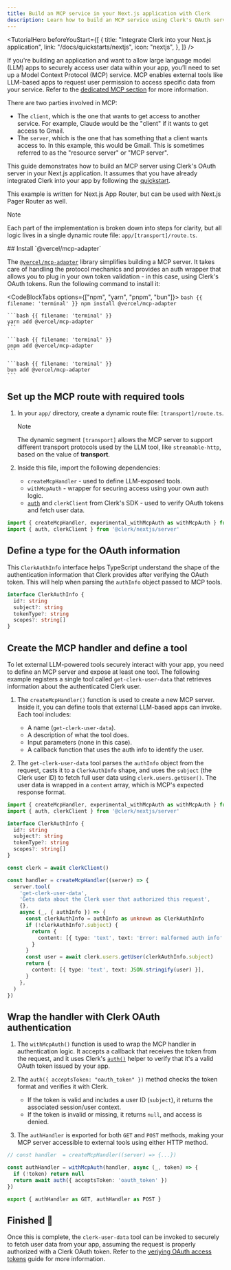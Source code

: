 ```yaml
---
title: Build an MCP service in your Next.js application with Clerk
description: Learn how to build an MCP service using Clerk's OAuth server in your Next.js application.
---
```


<TutorialHero
  beforeYouStart={[
    {
      title: "Integrate Clerk into your Next.js application",
      link: "/docs/quickstarts/nextjs",
      icon: "nextjs",
    },
  ]}
/>

If you're building an application and want to allow large language model (LLM) apps to securely access user data within your app, you’ll need to set up a Model Context Protocol (MCP) service. MCP enables external tools like LLM-based apps to request user permission to access specific data from your service. Refer to the [dedicated MCP section](/docs/oauth/how-clerk-implements-oauth#building-a-model-context-protocol-mcp-service-using-clerk-s-o-auth-server) for more information.

There are two parties involved in MCP:

- The `client`, which is the one that wants to get access to another service. For example, Claude would be the "client" if it wants to get access to Gmail.
- The `server`, which is the one that has something that a client wants access to. In this example, this would be Gmail. This is sometimes referred to as the "resource server" or "MCP server".

This guide demonstrates how to build an MCP server using Clerk's OAuth server in your Next.js application. It assumes that you have already integrated Clerk into your app by following the [quickstart](/docs/quickstarts/nextjs).

This example is written for Next.js App Router, but can be used with Next.js Pager Router as well.

> [!NOTE]
> Each part of the implementation is broken down into steps for clarity, but all logic lives in a single dynamic route file: `app/[transport]/route.ts`.

<Steps>
  ## Install `@vercel/mcp-adapter`

  The [`@vercel/mcp-adapter`](https://github.com/vercel/mcp-adapter) library simplifies building a MCP server. It takes care of handling the protocol mechanics and provides an auth wrapper that allows you to plug in your own token validation - in this case, using Clerk's OAuth tokens. Run the following command to install it:

  <CodeBlockTabs options={["npm", "yarn", "pnpm", "bun"]}>
    ```bash {{ filename: 'terminal' }}
    npm install @vercel/mcp-adapter
    ```

    ```bash {{ filename: 'terminal' }}
    yarn add @vercel/mcp-adapter
    ```

    ```bash {{ filename: 'terminal' }}
    pnpm add @vercel/mcp-adapter
    ```

    ```bash {{ filename: 'terminal' }}
    bun add @vercel/mcp-adapter
    ```
  </CodeBlockTabs>

  ## Set up the MCP route with required tools

  1. In your `app/` directory, create a dynamic route file: `[transport]/route.ts`.

     > [!NOTE]
     > The dynamic segment `[transport]` allows the MCP server to support different transport protocols used by the LLM tool, like `streamable-http`, based on the value of **transport**.

  1. Inside this file, import the following dependencies:
     - `createMcpHandler` - used to define LLM-exposed tools.
     - `withMcpAuth` - wrapper for securing access using your own auth logic.
     - [`auth`](/docs/references/nextjs/auth) and `clerkClient` from Clerk's SDK - used to verify OAuth tokens and fetch user data.

  ```ts {{ filename: 'app/[transport]/route.ts' }}
  import { createMcpHandler, experimental_withMcpAuth as withMcpAuth } from '@vercel/mcp-adapter'
  import { auth, clerkClient } from '@clerk/nextjs/server'
  ```

  ## Define a type for the OAuth information

  This  `ClerkAuthInfo` interface helps TypeScript understand the shape of the authentication information that Clerk provides after verifying the OAuth token. This will help when parsing the `authInfo` object passed to MCP tools.

  ```ts {{ filename: 'app/[transport]/route.ts' }}
  interface ClerkAuthInfo {
    id?: string
    subject?: string
    tokenType?: string
    scopes?: string[]
  }
  ```

  ## Create the MCP handler and define a tool

  To let external LLM-powered tools securely interact with your app, you need to define an MCP server and expose at least one tool. The following example registers a single tool called `get-clerk-user-data` that retrieves information about the authenticated Clerk user.

  1. The `createMcpHandler()` function is used to create a new MCP server. Inside it, you can define tools that external LLM-based apps can invoke. Each tool includes:

     - A name (`get-clerk-user-data`).
     - A description of what the tool does.
     - Input parameters (none in this case).
     - A callback function that uses the auth info to identify the user.

  1. The `get-clerk-user-data` tool parses the `authInfo` object from the request, casts it to a `ClerkAuthInfo` shape, and uses the `subject` (the Clerk user ID) to fetch full user data using `clerk.users.getUser()`. The user data is wrapped in a `content` array, which is MCP's expected response format.

  ```ts {{ filename: 'app/[transport]/route.ts', mark: [11, [13, 31]] }}
  import { createMcpHandler, experimental_withMcpAuth as withMcpAuth } from '@vercel/mcp-adapter'
  import { auth, clerkClient } from '@clerk/nextjs/server'

  interface ClerkAuthInfo {
    id?: string
    subject?: string
    tokenType?: string
    scopes?: string[]
  }

  const clerk = await clerkClient()

  const handler = createMcpHandler((server) => {
    server.tool(
      'get-clerk-user-data',
      'Gets data about the Clerk user that authorized this request',
      {},
      async (_, { authInfo }) => {
        const clerkAuthInfo = authInfo as unknown as ClerkAuthInfo
        if (!clerkAuthInfo?.subject) {
          return {
            content: [{ type: 'text', text: 'Error: malformed auth info' }],
          }
        }
        const user = await clerk.users.getUser(clerkAuthInfo.subject)
        return {
          content: [{ type: 'text', text: JSON.stringify(user) }],
        }
      },
    )
  })
  ```

  ## Wrap the handler with Clerk OAuth authentication

  1. The `withMcpAuth()` function is used to wrap the MCP handler in authentication logic. It accepts a callback that receives the token from the request, and it uses Clerk's [`auth()`](/docs/references/nextjs/auth) helper to verify that it's a valid OAuth token issued by your app.

  1. The `auth({ acceptsToken: "oauth_token" })` method checks the token format and verifies it with Clerk.
     - If the token is valid and includes a user ID (`subject`), it returns the associated session/user context.
     - If the token is invalid or missing, it returns `null`, and access is denied.

  1. The `authHandler` is exported for both `GET` and `POST` methods, making your MCP server accessible to external tools using either HTTP method.

  ```ts {{ filename: 'app/[transport]/route.ts' }}
  // const handler  = createMcpHandler((server) => {...})

  const authHandler = withMcpAuth(handler, async (_, token) => {
    if (!token) return null
    return await auth({ acceptsToken: 'oauth_token' })
  })

  export { authHandler as GET, authHandler as POST }
  ```

  ## Finished 🎉

  Once this is complete, the `clerk-user-data` tool can be invoked to securely to fetch user data from your app, assuming the request is properly authorized with a Clerk OAuth token. Refer to the [veriying OAuth access tokens](/docs/oauth/oauth-verify-tokens) guide for more information.
</Steps>
